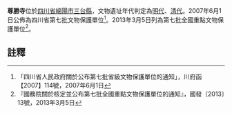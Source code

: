 {{msg:四川省文物保護單位
|名稱 = 尊勝寺
|編號 = 171
|圖片 = 
|級別 = S7
|分類 = 
|時代 = [[明代|明代]]、[[清代|清代]]
|地点 = [[四川省|四川省]][[綿陽市|綿陽市]][[三台縣|三台縣]]
|坐標 =
|登錄 = 2007年6月1日
}}
{{msg:四川省文物保護單位
|名稱 = 三臺尊勝寺
|編號 = 1325
|圖片 = 
|級別 = 107
|分類 = 
|時代 = 明至清
|地点 = [[四川省|四川省]][[綿陽市|綿陽市]][[三臺縣|三臺縣]]
|坐標 =
|登錄 = 2013年3月5日
}}
'''尊勝寺'''位於[[四川省|四川省]][[綿陽市|綿陽市]][[三台縣|三台縣]]，文物遺址年代判定為[[明代|明代]]、[[清代|清代]]。2007年6月1日公佈為四川省第七批文物保護單位<ref>「四川省人民政府關於公布第七批省級文物保護單位的通知」，川府函【2007】114號，2007年6月1日</ref>。2013年3月5日列為第七批全國重點文物保護單位<ref>『國務院關於核定並公布第七批全國重點文物保護單位的通知』，國發〔2013〕13號，2013年3月5日</ref>。
==註釋==
{{reflist}}
{{文物保護單位小作品}}
{{四川全國重點文物保護單位}}